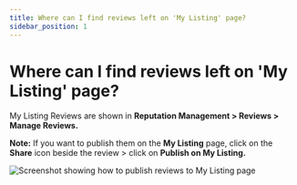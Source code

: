 ```yaml
---
title: Where can I find reviews left on 'My Listing' page?
sidebar_position: 1
---
```


# Where can I find reviews left on 'My Listing' page?

My Listing Reviews are shown in **Reputation Management > Reviews > Manage Reviews.**

**Note:** If you want to publish them on the **My Listing** page, click on the **Share** icon beside the review > click on **Publish on My Listing.**

![Screenshot showing how to publish reviews to My Listing page](/img/reputation-management/my-listing-reviews.jpg)